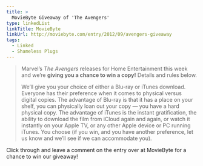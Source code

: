 ```yaml
---
title: >
  MovieByte Giveaway of 'The Avengers'
type: linkedList
linkTitle: MovieByte
linkUrl: http://moviebyte.com/entry/2012/09/avengers-giveaway
tags:
  - Linked
  - Shameless Plugs
---
```


> Marvel’s _The Avengers_ releases for Home Entertainment this week and we’re **giving you a chance to win a copy!** Details and rules below.
>
> We’ll give you your choice of either a Blu-ray or iTunes download. Everyone has their preference when it comes to physical versus digital copies. The advantage of Blu-ray is that it has a place on your shelf, you can physically loan out your copy — you have a hard physical copy. The advantage of iTunes is the instant gratification, the ability to download the film from iCloud again and again, or watch it instantly on your Apple TV, or any other Apple device or PC running iTunes. You choose (if you win, and you have another preference, let us know and we’ll see if we can accommodate you).

Click through and leave a comment on the entry over at MovieByte for a chance to win our giveaway!
